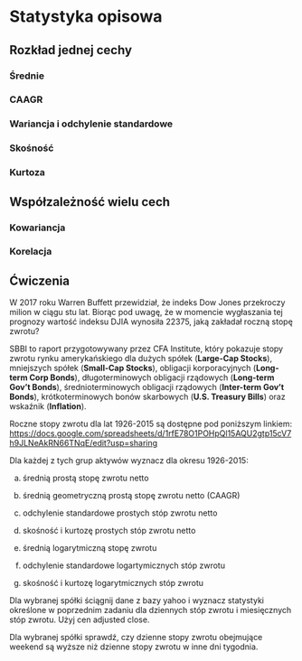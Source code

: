 # Statystyka opisowa {#statystyka_opisowa}

## Rozkład jednej cechy

### Średnie

### CAAGR

### Wariancja i odchylenie standardowe

### Skośność

### Kurtoza

## Współzależność wielu cech

### Kowariancja

### Korelacja


## Ćwiczenia

<!--Linton 4 
Recently, Warren Buffett has predicted that the Dow Jones index will exceed one million in a hundred years time. Given that the current level of the index is 22400, what annual rate of return is he assuming?

https://www.cnbc.com/2017/09/21/dow-1-million-warren-buffett-says-it-can-happen.html

-->

:::{.exercise #linton4}
W 2017 roku Warren Buffett przewidział, że indeks Dow Jones przekroczy milion w ciągu stu lat. Biorąc pod uwagę, że w momencie wygłaszania tej prognozy wartość indeksu DJIA wynosiła 22375, jaką zakładał roczną stopę zwrotu?
:::

:::{.exercise #sbbi}
SBBI to raport przygotowywany przez CFA Institute, który pokazuje stopy zwrotu rynku amerykańskiego dla dużych spółek (__Large-Cap Stocks__), mniejszych spółek (__Small-Cap Stocks__), obligacji korporacyjnych (__Long-term Corp Bonds__), długoterminowych obligacji rządowych (__Long-term Gov't Bonds__), średnioterminowych obligacji rządowych (__Inter-term Gov't Bonds__), krótkoterminowych bonów skarbowych (__U.S. Treasury Bills__) oraz wskaźnik (__Inflation__). 

Roczne stopy zwrotu dla lat 1926-2015 są dostępne pod poniższym linkiem: <https://docs.google.com/spreadsheets/d/1rfE78O1POHpQl15AQU2gtp15cV7h9JLNeAkRN66TNqE/edit?usp=sharing>

Dla każdej z tych grup aktywów wyznacz dla okresu 1926-2015: 

a) średnią prostą stopę zwrotu netto

b) średnią geometryczną prostą stopę zwrotu netto (CAAGR)

c) odchylenie standardowe prostych stóp zwrotu netto

d) skośność i kurtozę prostych stóp zwrotu netto

e) średnią logarytmiczną stopę zwrotu

f) odchylenie standardowe logartymicznych stóp zwrotu

g) skośność i kurtozę logarytmicznych stóp zwrotu
:::

:::{.exercise #ticker-of-choice1}
Dla wybranej spółki ściągnij dane z bazy yahoo i wyznacz statystyki określone w poprzednim zadaniu dla dziennych stóp zwrotu i miesięcznych stóp zwrotu. Użyj cen adjusted close.   
:::

:::{.exercise #ticker-of-choice2}
Dla wybranej spółki sprawdź, czy dzienne stopy zwrotu obejmujące weekend są wyższe niż dzienne stopy zwrotu w inne dni tygodnia.   
:::


